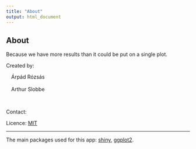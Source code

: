```yaml
---
title: "About"
output: html_document
---
```


## About

Because we have more results than it could be put on a single plot.

Created by:
<div style="margin-left: 1em;">  
  Árpád Rózsás <br>   
  Arthur Slobbe
</div>
<br>

<p> Contact: 
<script language="JavaScript">
var username = "arpad.rozsas";
var hostname = "tno.nl";
var linktext = username + "@" + hostname ;
document.write("<a href='" + "mail" + "to:" + username + "@" + hostname + "'>" + linktext + "</a>");
</script>
</p>


Licence: <a href="https://en.wikipedia.org/wiki/MIT_License" target="_blank">MIT</a>

***

The main packages used for this app: 
<a href="http://shiny.rstudio.com/" target="_blank">shiny</a>,
<a href="https://ggplot2.tidyverse.org/" target="_blank">ggplot2</a>.
